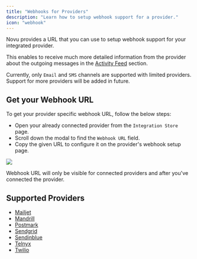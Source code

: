 ```yaml
---
title: "Webhooks for Providers"
description: "Learn how to setup webhook support for a provider."
icon: "webhook"
---
```


Novu provides a URL that you can use to setup webhook support for your integrated provider.

This enables to receive much more detailed information from the provider about the outgoing messages in the [Activity Feed](/platform/activity-feed) section.

Currently, only `Email` and `SMS` channels are supported with limited providers. Support for more providers will be added in future.

<Snippet file="cloud-only-feature.mdx" />

## Get your Webhook URL

To get your provider specific webhook URL, follow the below steps:

- Open your already connected provider from the `Integration Store` page.
- Scroll down the modal to find the `Webhook URL` field.
- Copy the given URL to configure it on the provider's webhook setup page.

<Frame caption="Webhook URL for connected providers!">
  <img src="/images/novu-cloud-home.png" /> 
</Frame>

<br />

<Note> Webhook URL will only be visible for connected providers and after you've connected the provider. </Note>

## Supported Providers

- [Mailjet](/channels-and-providers/email/mailjet)
- [Mandrill](/channels-and-providers/email/mandrill)
- [Postmark](/channels-and-providers/email/postmark)
- [Sendgrid](/channels-and-providers/email/sendgrid)
- [Sendinblue](/channels-and-providers/email/sendinblue)
- [Telnyx](/channels-and-providers/sms/telnyx)
- [Twilio](/channels-and-providers/sms/twilio)
